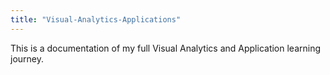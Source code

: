 ```yaml
---
title: "Visual-Analytics-Applications"
---
```


This is a documentation of my full Visual Analytics and Application learning journey.

